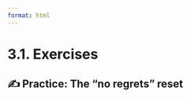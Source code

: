 ```yaml
---
format: html
---
```


<script src='../../src/quiz.js'></script>

# 3.1. Exercises

## ✍️ Practice: The "no regrets" reset

<div id='mcq1'></div>
<script>
    generateQuiz(
        'mcq1',
        'Question 1',
        'Select all the situations in which it is a good idea to reset your work to a previous commit:',
        {
        'When you are working on a project locally and haven’t yet pushed your work to the remote repository': 'If you are working locally on a private project, it is quite safe to use reset. Nobody is going to be affected by you deleting part of the history of your project.',
        'When we are working with other collaborators pushing to the same repository': 'This is not a good idea, because you are deleting part of the history of your project. Keep in mind that your collaborators are working with the full history. This could pose a problem at the time of combining the information. In this case, it is probably better to revert the changes—a command that we are going to learn in the next sections of this module.',
        'Both are correct': 'You can hard-reset your work in both cases, but one of the options could cause problems.',
        },
        'When you are working on a project locally and haven’t yet pushed your work to the remote repository',
    );
</script>
